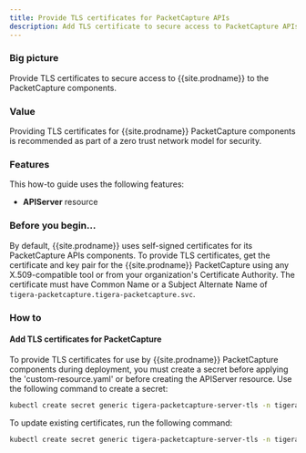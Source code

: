 ```yaml
---
title: Provide TLS certificates for PacketCapture APIs
description: Add TLS certificate to secure access to PacketCapture APIs.
---
```


### Big picture

Provide TLS certificates to secure access to {{site.prodname}} to the PacketCapture components.

### Value

Providing TLS certificates for {{site.prodname}} PacketCapture components is recommended as part of a zero trust network model for security.

### Features

This how-to guide uses the following features:

- **APIServer** resource

### Before you begin...

By default, {{site.prodname}} uses self-signed certificates for its PacketCapture APIs components. To provide TLS certificates,
get the certificate and key pair for the {{site.prodname}} PacketCapture using any X.509-compatible tool or from your organization's
Certificate Authority. The certificate must have Common Name or a Subject Alternate Name of `tigera-packetcapture.tigera-packetcapture.svc`.

### How to

#### Add TLS certificates for PacketCapture

To provide TLS certificates for use by {{site.prodname}} PacketCapture components during deployment, you must create a secret before applying the 'custom-resource.yaml' or before creating the APIServer resource. Use the following command to create a secret:

```bash
kubectl create secret generic tigera-packetcapture-server-tls -n tigera-operator --from-file=tls.crt=</path/to/certificate-file> --from-file=tls.key=</path/to/key-file>
```

To update existing certificates, run the following command:

```bash
kubectl create secret generic tigera-packetcapture-server-tls -n tigera-operator --from-file=tls.crt=</path/to/certificate-file> --from-file=tls.key=</path/to/key-file> --dry-run -o yaml --save-config | kubectl replace -f -
```
